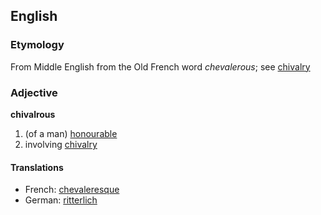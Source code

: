 ==English==

===Etymology===
From Middle English from the Old French word ''chevalerous''; see [[chivalry]]

===Adjective===
'''chivalrous'''
#(of a man) [[honourable]]
#involving [[chivalry]]

====Translations====
*French: [[chevaleresque]]
*German: [[ritterlich]]